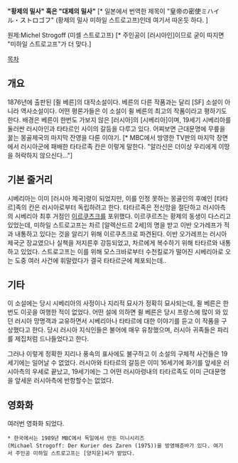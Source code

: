 '''"황제의 밀사" 혹은 "대제의 밀사"''' [* 일본에서 번역한 제목이 "皇帝の密使ミハイル・ストロゴフ" (황제의 밀사 미하일 스트로고프)인데 여기서 따온듯 하다. ]

원제:Michel Strogoff (미셸 스트로고프) [* 주인공이 [러시아인]이므로 굳이 따지면 "미하일 스트로고프"가 더 맞다.]

[[목차]]
== 개요 ==
1876년에 출판된 [쥘 베른]의 대작소설이다. 베른의 다른 작품과는 달리 [SF] 소설이 아니라 역사소설이다. 어떤 평론가들은 이 소설이 쥘 베른의 최고의 작품이라고 평하기도 한다. 배경은 베른이 한번도 가보지 않은 [러시아]의 [시베리아]이며, 19세기 시베리아를 둘러싼 러시아인과 타타르인 사이의 갈등을 다루고 있다. 어찌보면 근대문명에 무릎을 꿇는 몽골제국의 마지막 잔영을 다룬 이야기. [* MBC에서 방영한 TV판의 마지막 장면에서 러시아군에 패배한 타타르족 칸은 이렇게 말한다. "알라신은 더이상 우리에게 이땅을 허락하지 않으신다..."]

== 기본 줄거리 ==
시베리아는 이미 [러시아 제국]령이 되었지만, 이를 인정 못하는 몽골인의 후예인 [타타르]족의 칸은  러시아로부터 독립하려고 한다. 타타르족은 전신망을 절단하고 러시아측의 시베리아 최후 거점인 [[이르쿠츠크]]를 포위했다. 이르쿠르츠는 황제의 동생이 다스리고 있었는데, 미하일 스트로고프는 차르 [알렉산드르 2세]의 명을 받고 이반 오가레프가 적과 내통하고 있다는 것을 알리기 위해 이르쿠츠크로 파견된다. 이반 오가레프는 러시아 제국군 장교였으나 실책을 저지른후 강등되었고, 차르에게 복수하기 위해 타타르와 내통하고 있었다. 스트로고프는 이를 위해 모스크바로부터 수천킬로가 떨어진 시베리아로 오는 도중 여러 사건에 휘말렸다가 결국 타타르군에 체포되는데..

== 기타 ==
이 소설에는 당시 시베리아의 사정이나 지리적 묘사가 정확히 묘사되는데, 쥘 베른은 한번도 이곳을 여행한 적이 없었다. 어떤 설에 의하면 쥘 베른은 당시 프랑스에 많이 와 있던 러시아 망명객과 교유하면서 시베리아나 타타르에 대한 이야기를 듣고 이 작품을 구상했다고 한다. 당시 러시아 지식인들은 불어에 매우 유창했으며, 러시아 귀족들은 파리를 제집처럼 드나들었다고 한다. 

그러나 이렇게 정확한 지리나 풍속의 표사에도 불구하고 이 소설의 구체적 사건들은 19세기에는 일어날 수 없었다. 러시아와 타타르의 갈등은 이미 16세기에 화기를 앞세운 러시아측의 우세로 끝났고, 19세기에는 그 어떤 러시아령내의 타타르족도 이미 근대문명을 앞세운 러시아측에 반항할수는 없었다. 

== 영화화 ==
여러번 영화화 되었다. 

 * 한국에서는 1989년 MBC에서 독일에서 만든 미니시리즈(Michael Strogoff: Der Kurier des Zaren (1975))을 방영해준바가 있다. 여기서 주인공 미하일 스트로고프는 [양지운]씨가 맡았다.
